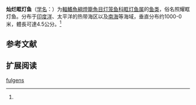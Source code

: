 {{Speciesbox
| name = 灿烂眶灯鱼
| status = NE
| status_system = IUCN3.1
| image = 
| genus = Diaphus
| species = fulgens
| authority = Brauer, 1904<ref name='id5556'>{{cite web| url =http://www.bioinfo.cn/db05/BjdwSpecies.php?action=view&id=5556| title =灿烂眶灯鱼| work =中国动物物种编目数据库| publisher =中国科学院微生物研究所| author =中国科学院动物研究所| accessdate =2009-04-11| deadurl =yes| archiveurl =https://web.archive.org/web/20160305031829/http://www.bioinfo.cn/db05/BjdwSpecies.php?action=view&id=5556| archivedate =2016-03-05}}</ref>
| synonyms = *''Diaphus nanus''<br /><small>Gilbert, 1908</small>
*''Myctophum fulgens''<br /><small>Brauer, 1904</small>
}}

'''灿烂眶灯鱼'''（[[学名|学名]]：{{lang|la|''Diaphus fulgens''}}）为[[輻鰭魚綱|輻鰭魚綱]][[燈籠魚目|燈籠魚目]][[灯笼鱼科|灯笼鱼科]][[眶灯鱼属|眶灯鱼属]]的[[鱼类|鱼类]]，俗名照耀眶灯鱼。分布于[[印度洋|印度洋]]、太平洋的热带海区以及[[南海|南海]]等海域，垂直分布约1000-0米，體長可達4.5公分。<ref name='id5556'/>

== 参考文献 ==
{{reflist}}

== 扩展阅读 ==
{{refbegin}}
{{wikispecies-inline|Diaphus fulgens|灿烂眶灯鱼}}
{{refend}}
{{Taxonbar|from=Q2164649}}

[[Category:眶灯鱼属|fulgens]]


{{灯笼鱼目小作品}}